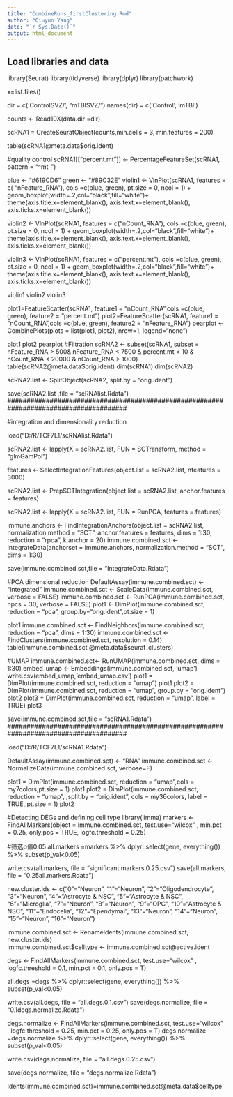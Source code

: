 ---
title: "CombineRuns_firstClustering.Rmd"
author: "Qiuyun Yang"
date: "`r Sys.Date()`"
output: html_document
---

## Load libraries and data
library(Seurat)
library(tidyverse)
library(dplyr)
library(patchwork)

x=list.files()

dir = c('ControlSVZ/', "mTBISVZ/")
names(dir) = c('Control',  'mTBI')      

counts <- Read10X(data.dir =dir)

scRNA1 = CreateSeuratObject(counts,min.cells = 3, min.features = 200)

table(scRNA1@meta.data$orig.ident)

#quality control
scRNA1[["percent.mt"]] <- PercentageFeatureSet(scRNA1, pattern = "^mt-")

blue <- "#619CD6"
green <- "#89C32E"
violin1 <- VlnPlot(scRNA1,
                   features = c( "nFeature_RNA"), 
                   cols =c(blue, green), 
                   pt.size = 0, 
                   ncol = 1) + 
  geom_boxplot(width=.2,col="black",fill="white")+  
  theme(axis.title.x=element_blank(), axis.text.x=element_blank(), axis.ticks.x=element_blank()) 

violin2 <- VlnPlot(scRNA1,
                   features = c("nCount_RNA"), 
                   cols =c(blue, green), 
                   pt.size = 0, 
                   ncol = 1) +
  geom_boxplot(width=.2,col="black",fill="white")+ 
  theme(axis.title.x=element_blank(), axis.text.x=element_blank(), axis.ticks.x=element_blank()) 


violin3 <- VlnPlot(scRNA1,
                   features = c("percent.mt"), 
                   cols =c(blue, green),  
                   pt.size = 0,
                   ncol = 1) + 
  geom_boxplot(width=.2,col="black",fill="white")+ 
  theme(axis.title.x=element_blank(), axis.text.x=element_blank(), axis.ticks.x=element_blank()) 

violin1
violin2
violin3

plot1=FeatureScatter(scRNA1, feature1 = "nCount_RNA",cols =c(blue, green),   feature2 = "percent.mt")
plot2=FeatureScatter(scRNA1, feature1 = "nCount_RNA",cols =c(blue, green),   feature2 = "nFeature_RNA")
pearplot <- CombinePlots(plots = list(plot1, plot2), nrow=1, legend="none") 

plot1
plot2
pearplot
#Filtration
scRNA2 <- subset(scRNA1, subset = nFeature_RNA > 500& nFeature_RNA < 7500 & percent.mt < 10 & nCount_RNA < 20000 & nCount_RNA > 1000)
table(scRNA2@meta.data$orig.ident)
dim(scRNA1) 
dim(scRNA2)

scRNA2.list <- SplitObject(scRNA2, split.by = "orig.ident")

save(scRNA2.list ,file = "scRNAlist.Rdata")
#######################################################################################

#integration and dimensionality reduction

load("D:/R/TCF7L1/scRNAlist.Rdata")

scRNA2.list <- lapply(X = scRNA2.list, FUN = SCTransform, method = "glmGamPoi")

features <- SelectIntegrationFeatures(object.list = scRNA2.list, nfeatures = 3000)

scRNA2.list <- PrepSCTIntegration(object.list = scRNA2.list, anchor.features = features)

scRNA2.list <- lapply(X = scRNA2.list, FUN = RunPCA, features = features)

immune.anchors <- FindIntegrationAnchors(object.list = scRNA2.list, normalization.method = "SCT",
                                         anchor.features = features, dims = 1:30, reduction = "rpca", k.anchor = 20)
immune.combined.sct <- IntegrateData(anchorset = immune.anchors, normalization.method = "SCT", dims = 1:30)

save(immune.combined.sct,file = "IntegrateData.Rdata")

#PCA dimensional reduction
DefaultAssay(immune.combined.sct) <- "integrated"
immune.combined.sct <- ScaleData(immune.combined.sct, verbose = FALSE)
immune.combined.sct <- RunPCA(immune.combined.sct, npcs = 30, verbose = FALSE)
plot1 <- DimPlot(immune.combined.sct, reduction = "pca", group.by="orig.ident",pt.size = 1) 

plot1 
immune.combined.sct <- FindNeighbors(immune.combined.sct, reduction = "pca", dims = 1:30)
immune.combined.sct <- FindClusters(immune.combined.sct, resolution = 0.14)
table(immune.combined.sct @meta.data$seurat_clusters)

#UMAP
immune.combined.sct<- RunUMAP(immune.combined.sct, dims = 1:30)
embed_umap <- Embeddings(immune.combined.sct, 'umap')
write.csv(embed_umap,'embed_umap.csv') 
plot1 = DimPlot(immune.combined.sct, reduction = "umap") 
plot1
plot2 = DimPlot(immune.combined.sct, reduction = "umap", group.by = "orig.ident")
plot2
plot3 = DimPlot(immune.combined.sct, reduction = "umap", label = TRUE)
plot3

save(immune.combined.sct,file = "scRNA1.Rdata")
#######################################################################################

load("D:/R/TCF7L1/scRNA1.Rdata")

DefaultAssay(immune.combined.sct) <- "RNA"
immune.combined.sct <- NormalizeData(immune.combined.sct, verbose=F)

plot1 = DimPlot(immune.combined.sct, reduction = "umap",cols = my7colors,pt.size = 1) 
plot1
plot2 = DimPlot(immune.combined.sct, reduction = "umap", ,split.by = "orig.ident", cols = my36colors, label = TRUE,,pt.size = 1)
plot2

#Detecting DEGs and defining cell type
library(limma)
markers <- FindAllMarkers(object = immune.combined.sct, test.use="wilcox" ,
                          min.pct = 0.25,
                          only.pos = TRUE,
                          logfc.threshold = 0.25) 

#筛选p值0.05
all.markers =markers %>% dplyr::select(gene, everything()) %>% subset(p_val<0.05)

write.csv(all.markers, file = "significant.markers.0.25.csv")
save(all.markers, file = "0.25all.markers.Rdata") 

new.cluster.ids <- c("0"="Neuron", 
                     "1"="Neuron", 
                     "2"="Oligodendrocyte", 
                     "3"="Neuron", 
                     "4"="Astrocyte & NSC", 
                     "5"="Astrocyte & NSC", 
                     "6"="Microglia", 
                     "7"="Neuron",
                     "8"="Neuron",
                     "9"="OPC", 
                     "10"="Astrocyte & NSC", 
                     "11"="Endocelia", 
                     "12"="Ependymal", 
                     "13"="Neuron", 
                     "14"="Neuron",
                     "15"="Neuron",
                     "16"="Neuron")

immune.combined.sct <- RenameIdents(immune.combined.sct, new.cluster.ids)                        
immune.combined.sct$celltype <- immune.combined.sct@active.ident

degs <- FindAllMarkers(immune.combined.sct,  test.use="wilcox" ,
                       logfc.threshold = 0.1,
                       min.pct = 0.1, only.pos = T) 

all.degs =degs %>% dplyr::select(gene, everything()) %>% subset(p_val<0.05)

write.csv(all.degs, file = "all.degs.0.1.csv")
save(degs.normalize, file = "0.1degs.normalize.Rdata") 

degs.normalize <- FindAllMarkers(immune.combined.sct,  test.use="wilcox" ,
                                 logfc.threshold = 0.25,
                                 min.pct = 0.25, only.pos = T) 
degs.normalize =degs.normalize %>% dplyr::select(gene, everything()) %>% subset(p_val<0.05)

write.csv(degs.normalize, file = "all.degs.0.25.csv")

save(degs.normalize, file = "degs.normalize.Rdata") 

Idents(immune.combined.sct)=immune.combined.sct@meta.data$celltype
